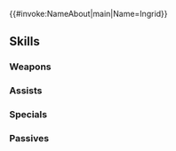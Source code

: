 {{#invoke:NameAbout|main|Name=Ingrid}}{{HeroPage Tabs}}
{{Hero Infobox
|Name=Ingrid
|Title=Galatea's Heir
|WeaponType=Blue Lance
|MoveType=Cavalry
|Origin=Fire Emblem: Three Houses
|Gender=Female
|actorEN=Brittany Cox
|actorJP=石見舞菜香
|artist=西木あれく
|randomStartTime=2021-04-05T07:00:00Z
|additionDate=March 4, 2021
|releaseDate=March 5, 2021
|poolDate=March 30, 2021
|poolRarities=5
|cv1=12
|cv2=300800
|TagID=イングリット
|InternalID=635
|Properties=specRate_202402
|description=Heir to House Galatea of the Holy Kingdom of Faerghus. Lost her fiancé in the Tragedy of Duscur. Appears in Fire Emblem: Three Houses.
}}
{{Stats Page
|Lv1HP=18|Lv1ATK=7|Lv1SPD=10|Lv1DEF=6|Lv1RES=8
|GRHP=45|GRATK=65|GRSPD=70|GRDEF=50|GRRES=45
}}
==Skills==
===Weapons===
{{Weapons Table
|weapon1=Iron Lance
|weapon1Default=1
|weapon1Unlock=1
|weapon2=Steel Lance
|weapon2Default=2
|weapon2Unlock=2
|weapon3=Silver Lance
|weapon3Default=4
|weapon3Unlock=3
|weapon4=Lúin
|weapon4Default=5
|weapon4Unlock=5
}}
===Assists===
{{Assists Table}}
===Specials===
{{Specials Table
|special1=New Moon
|special1Default=4
|special1Unlock=3
|special2=Moonbow
|special2Unlock=4
}}
===Passives===
{{Passives Table
|passiveA1=Atk/Spd Solo 1
|passiveA2=Atk/Spd Solo 2
|passiveA3=Atk/Spd Solo 3
|passiveA4=Atk/Spd Solo 4
|passiveA1Unlock=2
|passiveA2Unlock=3
|passiveA3Unlock=4
|passiveA4Unlock=5
|passiveB1=Lull Spd/Def 1
|passiveB2=Lull Spd/Def 2
|passiveB3=Lull Spd/Def 3
|passiveB1Unlock=3
|passiveB2Unlock=4
|passiveB3Unlock=5
|passiveC1=Rouse Atk/Spd 1
|passiveC2=Rouse Atk/Spd 2
|passiveC3=Rouse Atk/Spd 3
|passiveC1Unlock=1
|passiveC2Unlock=2
|passiveC3Unlock=4
}}
{{Heroes Navbox}}